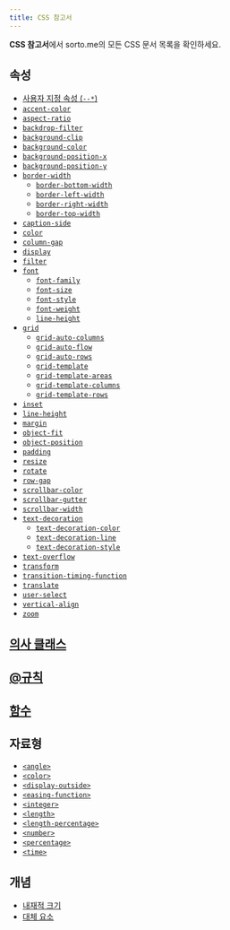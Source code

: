 ```yaml
---
title: CSS 참고서
---
```


**CSS 참고서**에서 sorto.me의 모든 CSS 문서 목록을 확인하세요.

## 속성

- [사용자 지정 속성 (`--*`)](./--*)
- [`accent-color`](./accent-color)
- [`aspect-ratio`](./aspect-ratio)
- [`backdrop-filter`](./backdrop-filter)
- [`background-clip`](./background-clip)
- [`background-color`](./background-color)
- [`background-position-x`](./background-position-x)
- [`background-position-y`](./background-position-y)
- [`border-width`](./border-width)
  - [`border-bottom-width`](./border-bottom-width)
  - [`border-left-width`](./border-left-width)
  - [`border-right-width`](./border-right-width)
  - [`border-top-width`](./border-top-width)
- [`caption-side`](./caption-side)
- [`color`](./color)
- [`column-gap`](./column-gap)
- [`display`](./display)
- [`filter`](./filter)
- [`font`](./font)
  - [`font-family`](./font-family)
  - [`font-size`](./font-size)
  - [`font-style`](./font-style)
  - [`font-weight`](./font-weight)
  - [`line-height`](./line-height)
- [`grid`](./grid)
  - [`grid-auto-columns`](./grid-auto-columns)
  - [`grid-auto-flow`](./grid-auto-flow)
  - [`grid-auto-rows`](./grid-auto-rows)
  - [`grid-template`](./grid-template)
  - [`grid-template-areas`](./grid-template-areas)
  - [`grid-template-columns`](./grid-template-columns)
  - [`grid-template-rows`](./grid-template-rows)
- [`inset`](./inset)
- [`line-height`](./line-height)
- [`margin`](./margin)
- [`object-fit`](./object-fit)
- [`object-position`](./object-position)
- [`padding`](./padding)
- [`resize`](./resize)
- [`rotate`](./rotate)
- [`row-gap`](./row-gap)
- [`scrollbar-color`](./scrollbar-color)
- [`scrollbar-gutter`](./scrollbar-gutter)
- [`scrollbar-width`](./scrollbar-width)
- [`text-decoration`](./text-decoration)
  - [`text-decoration-color`](./text-decoration-color)
  - [`text-decoration-line`](./text-decoration-line)
  - [`text-decoration-style`](./text-decoration-style)
- [`text-overflow`](./text-overflow)
- [`transform`](./transform)
- [`transition-timing-function`](./transition-timing-function)
- [`translate`](./translate)
- [`user-select`](./user-select)
- [`vertical-align`](./vertical-align)
- [`zoom`](./zoom)

## [의사 클래스](./Pseudo-classes)

<DocsUnderPath path='Web/CSS/Pseudo-classes/' />

## [@규칙](./At-rules)

<DocsUnderPath path='Web/CSS/At-rules/' />

## [함수](./Functions)

<DocsUnderPath path='Web/CSS/Functions/' />

## 자료형

- [`<angle>`](./angle)
- [`<color>`](./color_value)
- [`<display-outside>`](./display-outside)
- [`<easing-function>`](./easing-function)
- [`<integer>`](./integer)
- [`<length>`](./length)
- [`<length-percentage>`](./length-percentage)
- [`<number>`](./number)
- [`<percentage>`](./percentage)
- [`<time>`](./time)

## 개념

- [내재적 크기](./Intrinsic_size)
- [대체 요소](./Replaced_element)
